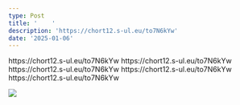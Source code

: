 ```yaml
---
type: Post
title: '    '
description: 'https://chort12.s-ul.eu/to7N6kYw'
date: '2025-01-06'
---
```

https\://chort12.s-ul.eu/to7N6kYw
https\://chort12.s-ul.eu/to7N6kYw
https\://chort12.s-ul.eu/to7N6kYw
https\://chort12.s-ul.eu/to7N6kYw
https\://chort12.s-ul.eu/to7N6kYw









![](/images/7efaf8269d2fe57eb74849114ce09a47.jpg)



